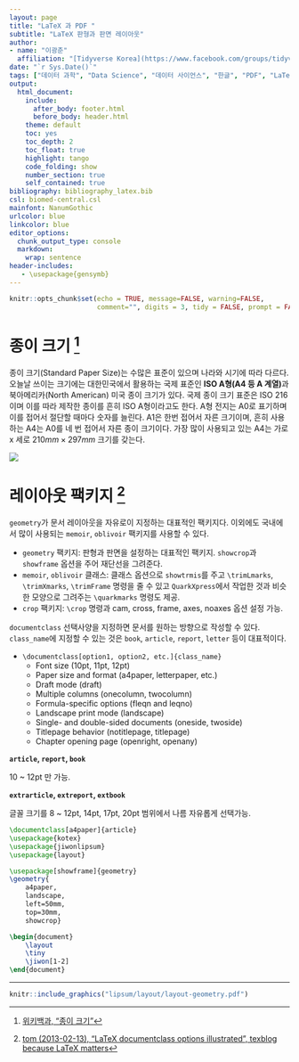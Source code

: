 ```yaml
---
layout: page
title: "LaTeX 과 PDF "
subtitle: "LaTeX 판형과 판면 레이아웃"
author:
- name: "이광춘"
  affiliation: "[Tidyverse Korea](https://www.facebook.com/groups/tidyverse/)"
date: "`r Sys.Date()`"
tags: ["데이터 과학", "Data Science", "데이터 사이언스", "한글", "PDF", "LaTeX", "작업흐름", "팩키지", "레이아웃", "layout", "판형", "판면"]
output:
  html_document: 
    include:
      after_body: footer.html
      before_body: header.html
    theme: default
    toc: yes
    toc_depth: 2
    toc_float: true
    highlight: tango
    code_folding: show
    number_section: true
    self_contained: true
bibliography: bibliography_latex.bib
csl: biomed-central.csl
mainfont: NanumGothic
urlcolor: blue
linkcolor: blue
editor_options: 
  chunk_output_type: console
  markdown: 
    wrap: sentence
header-includes:
   - \usepackage{gensymb}
---
```


```r
knitr::opts_chunk$set(echo = TRUE, message=FALSE, warning=FALSE,
                      comment="", digits = 3, tidy = FALSE, prompt = FALSE, fig.align = 'center')
```

```{=html}
<style>
div.blue { background-color:#e6f0ff; border-radius: 5px; padding: 10px;}
</style>
```
# 종이 크기 [^1] {#standard-page-size}

[^1]: [위키백과, "종이 크기"](https://ko.wikipedia.org/wiki/종이_크기)

종이 크기(Standard Paper Size)는 수많은 표준이 있으며 나라와 시기에 따라 다르다.
오늘날 쓰이는 크기에는 대한민국에서 활용하는 국제 표준인 **ISO A형(A4 등 A 계열)**과 북아메리카(North American) 미국 종이 크기가 있다.
국제 종이 크기 표준은 ISO 216이며 이를 따라 제작한 종이를 흔히 ISO A형이라고도 한다.
A형 전지는 A0로 표기하며 이를 접어서 절단할 때마다 숫자를 늘린다.
A1은 한번 접어서 자른 크기이며, 흔히 사용하는 A4는 A0를 네 번 접어서 자른 종이 크기이다.
가장 많이 사용되고 있는 A4는 가로 x 세로 $210 mm \times 297 mm$ 크기를 갖는다.

![](fig/ISO_A_size.png)

# 레이아웃 팩키지 [^layout-latex2] {#layout-pkg}

[^layout-latex2]: [tom (2013-02-13), "LaTeX documentclass options illustrated", texblog because LaTeX matters](https://texblog.org/2013/02/13/latex-documentclass-options-illustrated/)

`geometry`가 문서 레이아웃을 자유로이 지정하는 대표적인 팩키지다. 이외에도 국내에서 많이 사용되는 `memoir`, `oblivoir` 팩키지를 사용할 수 있다. 

- `geometry` 팩키지: 판형과 판면을 설정하는 대표적인 팩키지. `showcrop`과 `showframe` 옵션을 주어 재단선을 그려준다.
- `memoir`, `oblivoir` 클래스: 클래스 옵션으로 `showtrmis`를 주고 `\trimLmarks`, `\trimXmarks`, `\trimFrame` 명령을 줄 수 있고 `QuarkXpress`에서 작업한 것과 비슷한 모양으로 그려주는 `\quarkmarks` 명령도 제공.
- `crop` 팩키지: `\crop` 명령과 cam, cross, frame, axes, noaxes 옵션 설정 가능.

`documentclass` 선택사양을 지정하면 문서를 원하는 방향으로 작성할 수 있다. `class_name`에 지정할 수 있는 것은 `book`, `article`, `report`, `letter` 등이 대표적이다.


- `\documentclass[option1, option2, etc.]{class_name}`
    - Font size (10pt, 11pt, 12pt)
    - Paper size and format (a4paper, letterpaper, etc.)
    - Draft mode (draft)
    - Multiple columns (onecolumn, twocolumn)
    - Formula-specific options (fleqn and leqno)
    - Landscape print mode (landscape)
    - Single- and double-sided documents (oneside, twoside)
    - Titlepage behavior (notitlepage, titlepage)
    - Chapter opening page (openright, openany)


<div class = "row">
  <div class = "col-md-6">
**`article`, `report`, `book`**

10 ~ 12pt 만 가능.

  </div>
  <div class = "col-md-6">
**`extrarticle`, `extreport`, `extbook`**

글꼴 크기를 8 ~ 12pt, 14pt, 17pt, 20pt 범위에서 나름 자유롭게 선택가능.

  </div>
</div>



```latex
\documentclass[a4paper]{article}
\usepackage{kotex}
\usepackage{jiwonlipsum}
\usepackage{layout}

\usepackage[showframe]{geometry}
\geometry{
	a4paper, 
	landscape, 
	left=50mm,
	top=30mm,
	showcrop}

\begin{document}
	\layout
	\tiny
	\jiwon[1-2]
\end{document}
```

---

``` r
knitr::include_graphics("lipsum/layout/layout-geometry.pdf")
```
